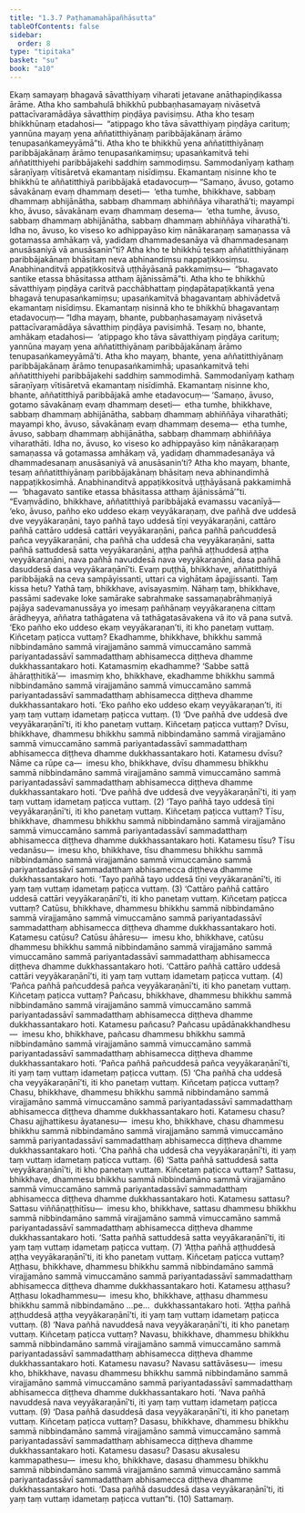 ```yaml
---
title: "1.3.7 Paṭhamamahāpañhāsutta"
tableOfContents: false
sidebar:
  order: 8
type: "tipitaka"
basket: "su"
book: "a10"
---
```



<DynamicBreadcrumb />

<Division number="27" book="a10">

<Paragraph number="195" book="a10">
Ekaṃ samayaṃ bhagavā sāvatthiyaṃ viharati jetavane anāthapiṇḍikassa ārāme. Atha kho sambahulā bhikkhū pubbaṇhasamayaṃ nivāsetvā pattacīvaramādāya sāvatthiṃ piṇḍāya pavisiṃsu. Atha kho tesaṃ bhikkhūnaṃ etadahosi—  “atippago kho tāva sāvatthiyaṃ piṇḍāya carituṃ; yannūna mayaṃ yena aññatitthiyānaṃ paribbājakānaṃ ārāmo tenupasaṅkameyyāmā”ti.
</Paragraph>

<Paragraph number="196" book="a10">
Atha kho te bhikkhū yena aññatitthiyānaṃ paribbājakānaṃ ārāmo tenupasaṅkamiṃsu; upasaṅkamitvā tehi aññatitthiyehi paribbājakehi saddhiṃ sammodiṃsu. Sammodanīyaṃ kathaṃ sāraṇīyaṃ vītisāretvā ekamantaṃ nisīdiṃsu. Ekamantaṃ nisinne kho te bhikkhū te aññatitthiyā paribbājakā etadavocuṃ—
</Paragraph>

<Paragraph number="197" book="a10">
“Samaṇo, āvuso, gotamo sāvakānaṃ evaṃ dhammaṃ deseti—  ‘etha tumhe, bhikkhave, sabbaṃ dhammaṃ abhijānātha, sabbaṃ dhammaṃ abhiññāya viharathā’ti; mayampi kho, āvuso, sāvakānaṃ evaṃ dhammaṃ desema—  ‘etha tumhe, āvuso, sabbaṃ dhammaṃ abhijānātha, sabbaṃ dhammaṃ abhiññāya viharathā’ti. Idha no, āvuso, ko viseso ko adhippayāso kiṃ nānākaraṇaṃ samaṇassa vā gotamassa amhākaṃ vā, yadidaṃ dhammadesanāya vā dhammadesanaṃ anusāsaniyā vā anusāsanin”ti?
</Paragraph>

<Paragraph number="198" book="a10">
Atha kho te bhikkhū tesaṃ aññatitthiyānaṃ paribbājakānaṃ bhāsitaṃ neva abhinandiṃsu nappaṭikkosiṃsu. Anabhinanditvā appaṭikkositvā uṭṭhāyāsanā pakkamiṃsu—  “bhagavato santike etassa bhāsitassa atthaṃ ājānissāmā”ti.
</Paragraph>

<Paragraph number="199" book="a10">
Atha kho te bhikkhū sāvatthiyaṃ piṇḍāya caritvā pacchābhattaṃ piṇḍapātapaṭikkantā yena bhagavā tenupasaṅkamiṃsu; upasaṅkamitvā bhagavantaṃ abhivādetvā ekamantaṃ nisīdiṃsu. Ekamantaṃ nisinnā kho te bhikkhū bhagavantaṃ etadavocuṃ—
</Paragraph>

<Paragraph number="200" book="a10">
“Idha mayaṃ, bhante, pubbaṇhasamayaṃ nivāsetvā pattacīvaramādāya sāvatthiṃ piṇḍāya pavisimhā. Tesaṃ no, bhante, amhākaṃ etadahosi—  ‘atippago kho tāva sāvatthiyaṃ piṇḍāya carituṃ; yannūna mayaṃ yena aññatitthiyānaṃ paribbājakānaṃ ārāmo tenupasaṅkameyyāmā’ti. Atha kho mayaṃ, bhante, yena aññatitthiyānaṃ paribbājakānaṃ ārāmo tenupasaṅkamimhā; upasaṅkamitvā tehi aññatitthiyehi paribbājakehi saddhiṃ sammodimhā. Sammodanīyaṃ kathaṃ sāraṇīyaṃ vītisāretvā ekamantaṃ nisīdimhā. Ekamantaṃ nisinne kho, bhante, aññatitthiyā paribbājakā amhe etadavocuṃ—
</Paragraph>

<Paragraph number="201" book="a10">
‘Samaṇo, āvuso, gotamo sāvakānaṃ evaṃ dhammaṃ deseti—  etha tumhe, bhikkhave, sabbaṃ dhammaṃ abhijānātha, sabbaṃ dhammaṃ abhiññāya viharathāti; mayampi kho, āvuso, sāvakānaṃ evaṃ dhammaṃ desema—  etha tumhe, āvuso, sabbaṃ dhammaṃ abhijānātha, sabbaṃ dhammaṃ abhiññāya viharathāti. Idha no, āvuso, ko viseso ko adhippayāso kiṃ nānākaraṇaṃ samaṇassa vā gotamassa amhākaṃ vā, yadidaṃ dhammadesanāya vā dhammadesanaṃ anusāsaniyā vā anusāsanin’ti?
</Paragraph>

<Paragraph number="202" book="a10">
Atha kho mayaṃ, bhante, tesaṃ aññatitthiyānaṃ paribbājakānaṃ bhāsitaṃ neva abhinandimhā nappaṭikkosimhā. Anabhinanditvā appaṭikkositvā uṭṭhāyāsanā pakkamimhā—  ‘bhagavato santike etassa bhāsitassa atthaṃ ājānissāmā’”ti.
</Paragraph>

<Paragraph number="203" book="a10">
“Evaṃvādino, bhikkhave, aññatitthiyā paribbājakā evamassu vacanīyā—  ‘eko, āvuso, pañho eko uddeso ekaṃ veyyākaraṇaṃ, dve pañhā dve uddesā dve veyyākaraṇāni, tayo pañhā tayo uddesā tīṇi veyyākaraṇāni, cattāro pañhā cattāro uddesā cattāri veyyākaraṇāni, pañca pañhā pañcuddesā pañca veyyākaraṇāni, cha pañhā cha uddesā cha veyyākaraṇāni, satta pañhā sattuddesā satta veyyākaraṇāni, aṭṭha pañhā aṭṭhuddesā aṭṭha veyyākaraṇāni, nava pañhā navuddesā nava veyyākaraṇāni, dasa pañhā dasuddesā dasa veyyākaraṇānī’ti. Evaṃ puṭṭhā, bhikkhave, aññatitthiyā paribbājakā na ceva sampāyissanti, uttari ca vighātaṃ āpajjissanti. Taṃ kissa hetu? Yathā taṃ, bhikkhave, avisayasmiṃ. Nāhaṃ taṃ, bhikkhave, passāmi sadevake loke samārake sabrahmake sassamaṇabrāhmaṇiyā pajāya sadevamanussāya yo imesaṃ pañhānaṃ veyyākaraṇena cittaṃ ārādheyya, aññatra tathāgatena vā tathāgatasāvakena vā ito vā pana sutvā.
</Paragraph>

<Paragraph number="204" book="a10">
‘Eko pañho eko uddeso ekaṃ veyyākaraṇan’ti, iti kho panetaṃ vuttaṃ. Kiñcetaṃ paṭicca vuttaṃ? Ekadhamme, bhikkhave, bhikkhu sammā nibbindamāno sammā virajjamāno sammā vimuccamāno sammā pariyantadassāvī sammadatthaṃ abhisamecca diṭṭheva dhamme dukkhassantakaro hoti. Katamasmiṃ ekadhamme? ‘Sabbe sattā āhāraṭṭhitikā’—  imasmiṃ kho, bhikkhave, ekadhamme bhikkhu sammā nibbindamāno sammā virajjamāno sammā vimuccamāno sammā pariyantadassāvī sammadatthaṃ abhisamecca diṭṭheva dhamme dukkhassantakaro hoti. ‘Eko pañho eko uddeso ekaṃ veyyākaraṇan’ti, iti yaṃ taṃ vuttaṃ idametaṃ paṭicca vuttaṃ. (1)
</Paragraph>

<Paragraph number="205" book="a10">
‘Dve pañhā dve uddesā dve veyyākaraṇānī’ti, iti kho panetaṃ vuttaṃ. Kiñcetaṃ paṭicca vuttaṃ? Dvīsu, bhikkhave, dhammesu bhikkhu sammā nibbindamāno sammā virajjamāno sammā vimuccamāno sammā pariyantadassāvī sammadatthaṃ abhisamecca diṭṭheva dhamme dukkhassantakaro hoti. Katamesu dvīsu? Nāme ca rūpe ca—  imesu kho, bhikkhave, dvīsu dhammesu bhikkhu sammā nibbindamāno sammā virajjamāno sammā vimuccamāno sammā pariyantadassāvī sammadatthaṃ abhisamecca diṭṭheva dhamme dukkhassantakaro hoti. ‘Dve pañhā dve uddesā dve veyyākaraṇānī’ti, iti yaṃ taṃ vuttaṃ idametaṃ paṭicca vuttaṃ. (2)
</Paragraph>

<Paragraph number="206" book="a10">
‘Tayo pañhā tayo uddesā tīṇi veyyākaraṇānī’ti, iti kho panetaṃ vuttaṃ. Kiñcetaṃ paṭicca vuttaṃ? Tīsu, bhikkhave, dhammesu bhikkhu sammā nibbindamāno sammā virajjamāno sammā vimuccamāno sammā pariyantadassāvī sammadatthaṃ abhisamecca diṭṭheva dhamme dukkhassantakaro hoti. Katamesu tīsu? Tīsu vedanāsu—  imesu kho, bhikkhave, tīsu dhammesu bhikkhu sammā nibbindamāno sammā virajjamāno sammā vimuccamāno sammā pariyantadassāvī sammadatthaṃ abhisamecca diṭṭheva dhamme dukkhassantakaro hoti. ‘Tayo pañhā tayo uddesā tīṇi veyyākaraṇānī’ti, iti yaṃ taṃ vuttaṃ idametaṃ paṭicca vuttaṃ. (3)
</Paragraph>

<Paragraph number="207" book="a10">
‘Cattāro pañhā cattāro uddesā cattāri veyyākaraṇānī’ti, iti kho panetaṃ vuttaṃ. Kiñcetaṃ paṭicca vuttaṃ? Catūsu, bhikkhave, dhammesu bhikkhu sammā nibbindamāno sammā virajjamāno sammā vimuccamāno sammā pariyantadassāvī sammadatthaṃ abhisamecca diṭṭheva dhamme dukkhassantakaro hoti. Katamesu catūsu? Catūsu āhāresu—  imesu kho, bhikkhave, catūsu dhammesu bhikkhu sammā nibbindamāno sammā virajjamāno sammā vimuccamāno sammā pariyantadassāvī sammadatthaṃ abhisamecca diṭṭheva dhamme dukkhassantakaro hoti. ‘Cattāro pañhā cattāro uddesā cattāri veyyākaraṇānī’ti, iti yaṃ taṃ vuttaṃ idametaṃ paṭicca vuttaṃ. (4)
</Paragraph>

<Paragraph number="208" book="a10">
‘Pañca pañhā pañcuddesā pañca veyyākaraṇānī’ti, iti kho panetaṃ vuttaṃ. Kiñcetaṃ paṭicca vuttaṃ? Pañcasu, bhikkhave, dhammesu bhikkhu sammā nibbindamāno sammā virajjamāno sammā vimuccamāno sammā pariyantadassāvī sammadatthaṃ abhisamecca diṭṭheva dhamme dukkhassantakaro hoti. Katamesu pañcasu? Pañcasu upādānakkhandhesu—  imesu kho, bhikkhave, pañcasu dhammesu bhikkhu sammā nibbindamāno sammā virajjamāno sammā vimuccamāno sammā pariyantadassāvī sammadatthaṃ abhisamecca diṭṭheva dhamme dukkhassantakaro hoti. ‘Pañca pañhā pañcuddesā pañca veyyākaraṇānī’ti, iti yaṃ taṃ vuttaṃ idametaṃ paṭicca vuttaṃ. (5)
</Paragraph>

<Paragraph number="209" book="a10">
‘Cha pañhā cha uddesā cha veyyākaraṇānī’ti, iti kho panetaṃ vuttaṃ. Kiñcetaṃ paṭicca vuttaṃ? Chasu, bhikkhave, dhammesu bhikkhu sammā nibbindamāno sammā virajjamāno sammā vimuccamāno sammā pariyantadassāvī sammadatthaṃ abhisamecca diṭṭheva dhamme dukkhassantakaro hoti. Katamesu chasu? Chasu ajjhattikesu āyatanesu—  imesu kho, bhikkhave, chasu dhammesu bhikkhu sammā nibbindamāno sammā virajjamāno sammā vimuccamāno sammā pariyantadassāvī sammadatthaṃ abhisamecca diṭṭheva dhamme dukkhassantakaro hoti. ‘Cha pañhā cha uddesā cha veyyākaraṇānī’ti, iti yaṃ taṃ vuttaṃ idametaṃ paṭicca vuttaṃ. (6)
</Paragraph>

<Paragraph number="210" book="a10">
‘Satta pañhā sattuddesā satta veyyākaraṇānī’ti, iti kho panetaṃ vuttaṃ. Kiñcetaṃ paṭicca vuttaṃ? Sattasu, bhikkhave, dhammesu bhikkhu sammā nibbindamāno sammā virajjamāno sammā vimuccamāno sammā pariyantadassāvī sammadatthaṃ abhisamecca diṭṭheva dhamme dukkhassantakaro hoti. Katamesu sattasu? Sattasu viññāṇaṭṭhitīsu—  imesu kho, bhikkhave, sattasu dhammesu bhikkhu sammā nibbindamāno sammā virajjamāno sammā vimuccamāno sammā pariyantadassāvī sammadatthaṃ abhisamecca diṭṭheva dhamme dukkhassantakaro hoti. ‘Satta pañhā sattuddesā satta veyyākaraṇānī’ti, iti yaṃ taṃ vuttaṃ idametaṃ paṭicca vuttaṃ. (7)
</Paragraph>

<Paragraph number="211" book="a10">
‘Aṭṭha pañhā aṭṭhuddesā aṭṭha veyyākaraṇānī’ti, iti kho panetaṃ vuttaṃ. Kiñcetaṃ paṭicca vuttaṃ? Aṭṭhasu, bhikkhave, dhammesu bhikkhu sammā nibbindamāno sammā virajjamāno sammā vimuccamāno sammā pariyantadassāvī sammadatthaṃ abhisamecca diṭṭheva dhamme dukkhassantakaro hoti. Katamesu aṭṭhasu? Aṭṭhasu lokadhammesu—  imesu kho, bhikkhave, aṭṭhasu dhammesu bhikkhu sammā nibbindamāno …pe…  dukkhassantakaro hoti. ‘Aṭṭha pañhā aṭṭhuddesā aṭṭha veyyākaraṇānī’ti, iti yaṃ taṃ vuttaṃ idametaṃ paṭicca vuttaṃ. (8)
</Paragraph>

<Paragraph number="212" book="a10">
‘Nava pañhā navuddesā nava veyyākaraṇānī’ti, iti kho panetaṃ vuttaṃ. Kiñcetaṃ paṭicca vuttaṃ? Navasu, bhikkhave, dhammesu bhikkhu sammā nibbindamāno sammā virajjamāno sammā vimuccamāno sammā pariyantadassāvī sammadatthaṃ abhisamecca diṭṭheva dhamme dukkhassantakaro hoti. Katamesu navasu? Navasu sattāvāsesu—  imesu kho, bhikkhave, navasu dhammesu bhikkhu sammā nibbindamāno sammā virajjamāno sammā vimuccamāno sammā pariyantadassāvī sammadatthaṃ abhisamecca diṭṭheva dhamme dukkhassantakaro hoti. ‘Nava pañhā navuddesā nava veyyākaraṇānī’ti, iti yaṃ taṃ vuttaṃ idametaṃ paṭicca vuttaṃ. (9)
</Paragraph>

<Paragraph number="213" book="a10">
‘Dasa pañhā dasuddesā dasa veyyākaraṇānī’ti, iti kho panetaṃ vuttaṃ. Kiñcetaṃ paṭicca vuttaṃ? Dasasu, bhikkhave, dhammesu bhikkhu sammā nibbindamāno sammā virajjamāno sammā vimuccamāno sammā pariyantadassāvī sammadatthaṃ abhisamecca diṭṭheva dhamme dukkhassantakaro hoti. Katamesu dasasu? Dasasu akusalesu kammapathesu—  imesu kho, bhikkhave, dasasu dhammesu bhikkhu sammā nibbindamāno sammā virajjamāno sammā vimuccamāno sammā pariyantadassāvī sammadatthaṃ abhisamecca diṭṭheva dhamme dukkhassantakaro hoti. ‘Dasa pañhā dasuddesā dasa veyyākaraṇānī’ti, iti yaṃ taṃ vuttaṃ idametaṃ paṭicca vuttan”ti. (10)

</Paragraph>
</Division>

<Paragraph number="214" type="center" book="a10">
Sattamaṃ.
</Paragraph>